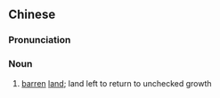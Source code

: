 ==Chinese==
{{zh-forms|type=21}}

===Pronunciation===
{{zh-pron
|mn=káu-sái-po͘
|cat=n
}}

===Noun===
{{zh-noun}}

# {{lb|zh|Min Nan}} [[barren]] [[land]]; land left to return to unchecked growth
